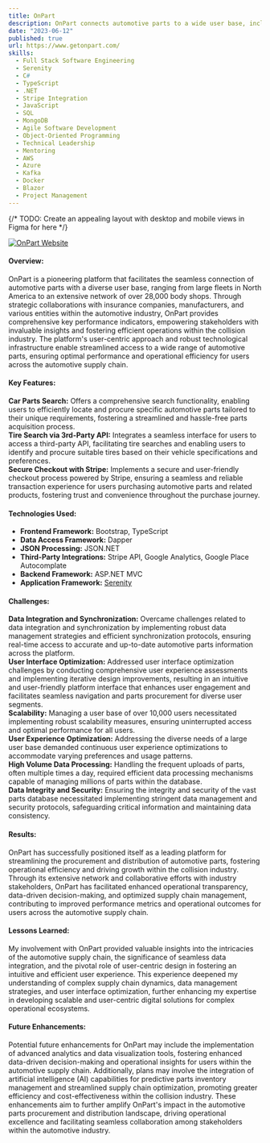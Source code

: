 ```yaml
---
title: OnPart
description: OnPart connects automotive parts to a wide user base, including fleets and over 28,000 body shops. With collaborative industry efforts, it provides key performance indicators for enhanced collision industry operations.
date: "2023-06-12"
published: true
url: https://www.getonpart.com/
skills:
  - Full Stack Software Engineering
  - Serenity
  - C#
  - TypeScript
  - .NET
  - Stripe Integration
  - JavaScript
  - SQL
  - MongoDB
  - Agile Software Development
  - Object-Oriented Programming
  - Technical Leadership
  - Mentoring
  - AWS
  - Azure
  - Kafka
  - Docker
  - Blazor
  - Project Management
---
```


{/* TODO: Create an appealing layout with desktop and mobile views in Figma for here */}

[![OnPart Website](/onpart-website.png)](https://www.onpart.com)

#### Overview:

OnPart is a pioneering platform that facilitates the seamless connection of automotive parts with a diverse user base, ranging from large fleets in North America to an extensive network of over 28,000 body shops. Through strategic collaborations with insurance companies, manufacturers, and various entities within the automotive industry, OnPart provides comprehensive key performance indicators, empowering stakeholders with invaluable insights and fostering efficient operations within the collision industry. The platform's user-centric approach and robust technological infrastructure enable streamlined access to a wide range of automotive parts, ensuring optimal performance and operational efficiency for users across the automotive supply chain.

#### Key Features:

**Car Parts Search:** Offers a comprehensive search functionality, enabling users to efficiently locate and procure specific automotive parts tailored to their unique requirements, fostering a streamlined and hassle-free parts acquisition process.\
**Tire Search via 3rd-Party API:** Integrates a seamless interface for users to access a third-party API, facilitating tire searches and enabling users to identify and procure suitable tires based on their vehicle specifications and preferences.\
**Secure Checkout with Stripe:** Implements a secure and user-friendly checkout process powered by Stripe, ensuring a seamless and reliable transaction experience for users purchasing automotive parts and related products, fostering trust and convenience throughout the purchase journey.

#### Technologies Used:

- **Frontend Framework:** Bootstrap, TypeScript
- **Data Access Framework:** Dapper
- **JSON Processing:** JSON.NET
- **Third-Party Integrations:** Stripe API, Google Analytics, Google Place Autocomplate
- **Backend Framework:** ASP.NET MVC
- **Application Framework:** [Serenity](https://serenity.is/)

#### Challenges:

**Data Integration and Synchronization:** Overcame challenges related to data integration and synchronization by implementing robust data management strategies and efficient synchronization protocols, ensuring real-time access to accurate and up-to-date automotive parts information across the platform.\
**User Interface Optimization:** Addressed user interface optimization challenges by conducting comprehensive user experience assessments and implementing iterative design improvements, resulting in an intuitive and user-friendly platform interface that enhances user engagement and facilitates seamless navigation and parts procurement for diverse user segments.\
**Scalability:** Managing a user base of over 10,000 users necessitated implementing robust scalability measures, ensuring uninterrupted access and optimal performance for all users.\
**User Experience Optimization:** Addressing the diverse needs of a large user base demanded continuous user experience optimizations to accommodate varying preferences and usage patterns.\
**High Volume Data Processing:** Handling the frequent uploads of parts, often multiple times a day, required efficient data processing mechanisms capable of managing millions of parts within the database.\
**Data Integrity and Security:** Ensuring the integrity and security of the vast parts database necessitated implementing stringent data management and security protocols, safeguarding critical information and maintaining data consistency.

#### Results:

OnPart has successfully positioned itself as a leading platform for streamlining the procurement and distribution of automotive parts, fostering operational efficiency and driving growth within the collision industry. Through its extensive network and collaborative efforts with industry stakeholders, OnPart has facilitated enhanced operational transparency, data-driven decision-making, and optimized supply chain management, contributing to improved performance metrics and operational outcomes for users across the automotive supply chain.

#### Lessons Learned:

My involvement with OnPart provided valuable insights into the intricacies of the automotive supply chain, the significance of seamless data integration, and the pivotal role of user-centric design in fostering an intuitive and efficient user experience. This experience deepened my understanding of complex supply chain dynamics, data management strategies, and user interface optimization, further enhancing my expertise in developing scalable and user-centric digital solutions for complex operational ecosystems.

#### Future Enhancements:

Potential future enhancements for OnPart may include the implementation of advanced analytics and data visualization tools, fostering enhanced data-driven decision-making and operational insights for users within the automotive supply chain. Additionally, plans may involve the integration of artificial intelligence (AI) capabilities for predictive parts inventory management and streamlined supply chain optimization, promoting greater efficiency and cost-effectiveness within the collision industry. These enhancements aim to further amplify OnPart's impact in the automotive parts procurement and distribution landscape, driving operational excellence and facilitating seamless collaboration among stakeholders within the automotive industry.
